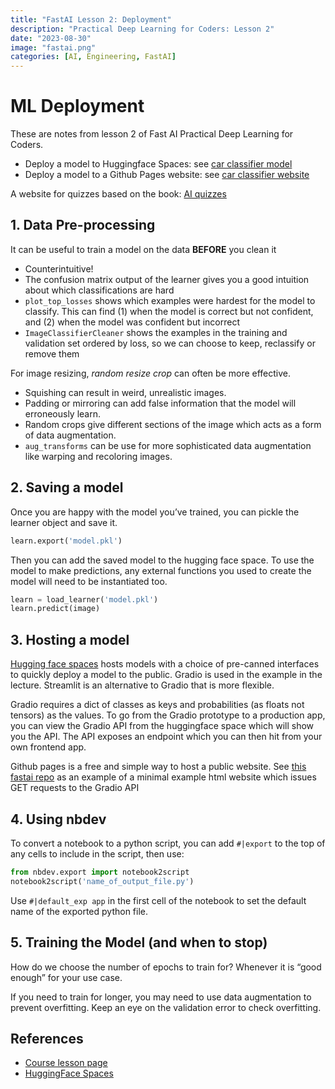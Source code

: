 ```yaml
---
title: "FastAI Lesson 2: Deployment"
description: "Practical Deep Learning for Coders: Lesson 2"
date: "2023-08-30"
image: "fastai.png"
categories: [AI, Engineering, FastAI]
---
```


# ML Deployment
These are notes from lesson 2 of Fast AI Practical Deep Learning for Coders.

::: {.callout-tip title="Homework Task"}

- Deploy a model to Huggingface Spaces: see [car classifier model](https://huggingface.co/spaces/GurpreetJohl/binary_image_classifier_vw_rr)
- Deploy a model to a Github Pages website: see [car classifier website](https://github.com/gjohl/vw_classifier)
:::

::: {.callout-note}
A website for quizzes based on the book: [AI quizzes](www.aiquizzes.com)
:::

## 1. Data Pre-processing
It can be useful to train a model on the data **BEFORE** you clean it

- Counterintuitive!
- The confusion matrix output of the learner gives you a good intuition about which classifications are hard
- `plot_top_losses` shows which examples were hardest for the model to classify. 
  This can find (1) when the model is correct but not confident, and (2) when the model was confident but incorrect
- `ImageClassifierCleaner` shows the examples in the training and validation set ordered by loss, so we can choose to keep, reclassify or remove them

For image resizing, *random resize crop* can often be more effective.

- Squishing can result in weird, unrealistic images.
- Padding or mirroring can add false information that the model will erroneously learn.
- Random crops give different sections of the image which acts as a form of data augmentation.
- `aug_transforms` can be use for more sophisticated data augmentation like warping and recoloring images.


## 2. Saving a model
Once you are happy with the model you've trained, you can pickle the learner object and save it.
```Python
learn.export('model.pkl')
```

Then you can add the saved model to the hugging face space.
To use the model to make predictions, any external functions you used to create the model will need to be instantiated too. 
```Python
learn = load_learner('model.pkl')
learn.predict(image)
```

## 3. Hosting a model

[Hugging face spaces](https://huggingface.co/spaces) hosts models with a choice of pre-canned interfaces
to quickly deploy a model to the public. Gradio is used in the example in the lecture. Streamlit is an alternative to Gradio that is more flexible.

Gradio requires a dict of classes as keys and probabilities (as floats not tensors) as the values.
To go from the Gradio prototype to a production app, you can view the Gradio API from the huggingface space which will show you the API.
The API exposes an endpoint which you can then hit from your own frontend app.

Github pages is a free and simple way to host a public website.
See [this fastai repo](https://github.com/fastai/tinypets) as an example of a minimal example html website which issues GET requests to the Gradio API 


## 4. Using nbdev
To convert a notebook to a python script, you can add `#|export` to the top of any cells to include in the script,
then use:
```Python
from nbdev.export import notebook2script
notebook2script('name_of_output_file.py')
```

Use `#|default_exp app` in the first cell of the notebook to set the default name of the exported python file.


## 5. Training the Model (and when to stop)
How do we choose the number of epochs to train for?
Whenever it is "good enough" for your use case.

If you need to train for longer, you may need to use data augmentation to prevent overfitting.
Keep an eye on the validation error to check overfitting.


## References

- [Course lesson page](https://course.fast.ai/Lessons/lesson2.html)
- [HuggingFace Spaces](https://huggingface.co/spaces)
